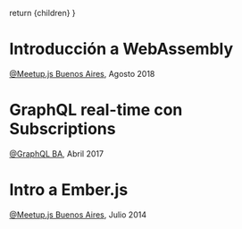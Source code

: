 
  return <Layout centered>{children}</Layout>
}

# Introducción a WebAssembly

[@Meetup.js Buenos Aires](https://www.meetup.com/Meetup-js/), Agosto 2018

<Youtube id="VS4uhnKd67Y" title="Introducción a WebAssembly" />

# GraphQL real-time con Subscriptions

[@GraphQL BA](https://www.meetup.com/GraphQL-BA/), Abril 2017

<Youtube id="i35IQNQxzS8" title="GraphQL Real Time con Subscriptions" />

# Intro a Ember.js

[@Meetup.js Buenos Aires](https://www.meetup.com/Meetup-js/), Julio 2014

<Slideshare
  id="lvkd4A8NRRkD9M"
  title="Intro a Ember.js"
  slug="intro-a-emberjs"
/>
